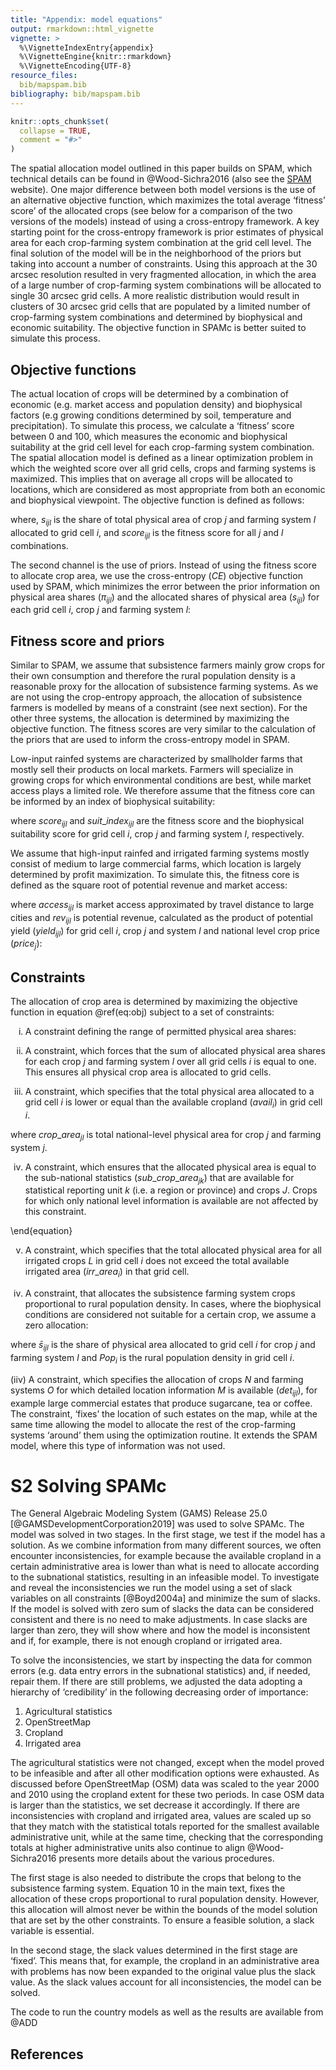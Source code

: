 ```yaml
---
title: "Appendix: model equations"
output: rmarkdown::html_vignette
vignette: >
  %\VignetteIndexEntry{appendix}
  %\VignetteEngine{knitr::rmarkdown}
  %\VignetteEncoding{UTF-8}
resource_files:
  bib/mapspam.bib
bibliography: bib/mapspam.bib
---
```


```r
knitr::opts_chunk$set(
  collapse = TRUE,
  comment = "#>"
)
```


The spatial allocation model outlined in this paper builds on SPAM, which technical details can be found in @Wood-Sichra2016 (also see the [SPAM](www.mapSPAM.org)  website). One major difference between both model versions is the use of an alternative objective function, which maximizes the total average 'fitness' score' of the allocated crops (see below for a comparison of the two versions of the models) instead of using a cross-entropy framework. A key starting point for the cross-entropy framework is prior estimates of physical area for each crop-farming system combination at the grid cell level. The final solution of the model will be in the neighborhood of the priors but taking into account a number of constraints. Using this approach at the 30 arcsec resolution resulted in very fragmented allocation, in which the area of a large number of crop-farming system combinations will be allocated to single 30 arcsec grid cells. A more realistic distribution would result in clusters of 30 arcsec grid cells that are populated by a limited number of crop-farming system combinations and determined by biophysical and economic suitability. The objective function in SPAMc is better suited to simulate this process.


## Objective functions

The actual location of crops will be determined by a combination of economic (e.g. market access and population density) and biophysical factors (e.g growing conditions determined by soil, temperature and precipitation). To simulate this process, we calculate a 'fitness' score between 0 and 100, which measures the economic and biophysical suitability at the grid cell level for each crop-farming system combination. The spatial allocation model is defined as a linear optimization problem in which the weighted score over all grid cells, crops and farming systems is maximized. This implies that on average all crops will be allocated to locations, which are considered as most appropriate from both an economic and biophysical viewpoint. The objective function is defined as follows:

\begin{equation}
\max\sum_{i} \sum_{j} \sum_{l}s_{ijl} \times score_{ijl}
(\#eq:obj)
\end{equation}

where, $s_{ijl}$ is the share of total physical area of crop $j$ and farming system $l$ allocated to grid cell $i$, and $score_{ijl}$ is the fitness score for all $j$ and $l$ combinations.

The second channel is the use of priors. Instead of using the fitness score to allocate crop area, we use the cross-entropy ($CE$) objective function used by SPAM, which minimizes the error between the prior information on physical area shares ($\pi_{ijl}$) and the allocated shares of physical area ($s_{ijl}$) for each grid cell $i$, crop $j$ and farming system $l$:

\begin{equation}
\min\ CE(s_{ijl}, \pi_{ijl})= \sum_{i} \sum_{j} \sum_{l}s_{ijl} \ lns_{ijl}- \sum_{i} \sum_{j} \sum_{l}s_{ijl} \ ln\pi_{ijl}
\end{equation}


## Fitness score and priors

Similar to SPAM, we assume that subsistence farmers mainly grow crops for their own consumption and therefore the rural population density is a reasonable proxy for the allocation of subsistence farming systems. As we are not using the crop-entropy approach, the allocation of subsistence farmers is modelled by means of a constraint (see next section). For the other three systems, the allocation is determined by maximizing the objective function. The fitness scores are very similar to the calculation of the priors that are used to inform the cross-entropy model in SPAM. 

Low-input rainfed systems are characterized by smallholder farms that mostly sell their products on local markets. Farmers will specialize in growing crops for which environmental conditions are best, while market access plays a limited role. We therefore assume that the fitness core can be informed by an index of biophysical suitability:

\begin{equation}
score_{ijl} = suit\_index_{ijl} \quad l = low\ input \quad \forall i\ \forall j
\end{equation}

where $score_{ijl}$ and $suit\_index_{ijl}$ are the fitness score and the biophysical suitability score for grid cell $i$, crop $j$ and farming system $l$, respectively. 

We assume that high-input rainfed and irrigated farming systems mostly consist of medium to large commercial farms, which location is largely determined by profit maximization. To simulate this, the fitness core is defined as the square root of potential revenue and market access:

\begin{equation}
score_{ijl} =  \sqrt{access_{i} \times rev_{ijl}} \quad l \in high\ input,\ irrigated \quad \forall i\ \forall j
\end{equation}

where $access_{ijl}$ is market access approximated by travel distance to large cities and $rev_{ijl}$ is potential revenue, calculated as the product of potential yield ($yield_{ijl}$) for grid cell $i$, crop $j$ and system $l$ and national level crop price ($price_j$): 

\begin{equation}
rev_{ijl} = pot\_yield_{ijl} \times price_{i}
\end{equation}


## Constraints

The allocation of crop area is determined by maximizing the objective function in equation \@ref(eq:obj) subject to a set of constraints:

(i) A constraint defining the range of permitted physical area shares:

\begin{equation}
0 \leq s_{ijl} \leq 1
\end{equation}

(ii) A constraint, which forces that the sum of allocated physical area shares for each crop $j$ and farming system $l$ over all grid cells $i$ is equal to one. This ensures all physical crop area is allocated to grid cells. 

\begin{equation}
\sum_{i}s_{ij}=1 \qquad \forall j\ \forall l
\end{equation}

(iii) A constraint, which specifies that the total physical area allocated to a grid cell $i$ is lower or equal than the available cropland ($avail_{i}$) in grid cell $i$.     

\begin{equation}
\sum_{j} \sum_{l}crop\_area_{jl} \times s_{ijl} \leq avail_{i} \qquad \forall i
\end{equation}

\setlength\parindent{24pt} where $crop\_area_{jl}$ is total national-level physical area for crop $j$ and farming system $j$. 

(iv) A constraint, which ensures that the allocated physical area is equal to the sub-national statistics ($sub\_crop\_area_{jk}$) that are available for statistical reporting unit $k$ (i.e. a region or province) and crops $J$. Crops for which only national level information is available are not affected by this constraint. 

\begin{equation}
\sum_{i \in k} \sum_{l}crop\_area_{jl} \times s_{ijl} = sub\_crop\_area_{jk} \qquad \forall j \in J\
\forall k
\end{equation}

(v) A constraint, which specifies that the total allocated physical area for all irrigated crops $L$ in grid cell $i$ does not exceed the total available irrigated area ($irr\_area_{i}$) in that grid cell. 

\begin{equation}
\sum_{j \in L}crop\_area_{jl} \times s_{ijl} \leq irr\_area_{i} \qquad \forall i
\end{equation}

(iv) A constraint, that allocates the subsistence farming system crops proportional to rural population density. In cases, where the biophysical conditions are considered not suitable for a certain crop, we assume a zero allocation:

\begin{equation}
\bar{s}_{ijl} = \frac{rur\_pop_i}{\sum_{i}{rur\_pop_i}} \quad l = subsistence \quad \forall i\ \forall j
\end{equation}

where $\bar{s}_{ijl}$ is the share of physical area allocated to grid cell $i$ for crop $j$ and farming system $l$ and $Pop_i$ is the rural population density in grid cell $i$. 

(iiv) A constraint, which specifies the allocation of crops $N$ and farming systems $O$ for which detailed location information $M$ is available ($det_{ijl}$), for example large commercial estates that produce sugarcane, tea or coffee.  The constraint, 'fixes' the location of such estates on the map, while at the same time allowing the model to allocate the rest of the crop-farming systems 'around' them using the optimization routine. It extends the SPAM model, where this type of information was not used.

\begin{equation}
crop\_area_{jl} \times s_{ijl}= det_{ijl}  \qquad \forall i \in M\ \forall j \in N\ \forall l \in O
\end{equation}

\newpage
# S2 Solving SPAMc

The General Algebraic Modeling System (GAMS) Release 25.0 [@GAMSDevelopmentCorporation2019] was used to solve SPAMc. The model was solved in two stages. In the first stage, we test if the model has a solution. As we combine information from many different sources, we often encounter inconsistencies, for example because the available cropland in a certain administrative area is lower than what is need to allocate according to the subnational statistics, resulting in an infeasible model. To investigate and reveal the inconsistencies we run the model using a set of slack variables on all constraints [@Boyd2004a] and minimize the sum of slacks. If the model is solved with zero sum of slacks the data can be considered consistent and there is no need to make adjustments. In case slacks are larger than zero, they will show where and how the model is inconsistent and if, for example, there is not enough cropland or irrigated area. 

To solve the inconsistencies, we start by inspecting the data for common errors (e.g. data entry errors in the subnational statistics) and, if needed, repair them. If there are still problems, we adjusted the data adopting a hierarchy of ‘credibility’ in the following decreasing order of importance:

1. Agricultural statistics
2. OpenStreetMap
3. Cropland
4. Irrigated area

The agricultural statistics were not changed, except when the model proved to be infeasible and after all other modification options were exhausted. As discussed before OpenStreetMap (OSM) data was scaled to the year 2000 and 2010 using the cropland extent for these two periods. In case OSM data is larger than the statistics, we set decrease it accordingly. If there are inconsistencies with cropland and irrigated area, values are scaled up so that they match with the statistical totals reported for the smallest available administrative unit, while at the same time, checking that the corresponding totals at higher administrative units also continue to align @Wood-Sichra2016 presents more details about the various procedures.

The first stage is also needed to distribute the crops that belong to the subsistence farming system. Equation 10 in the main text, fixes the allocation of these crops proportional to rural population density. However, this allocation will almost never be within the bounds of the model solution that are set by the other constraints. To ensure a feasible solution, a slack variable is essential. 

In the second stage, the slack values determined in the first stage are 'fixed'. This means that, for example, the cropland in an administrative area with problems has now been expanded to the original value plus the slack value. As the slack values account for all inconsistencies, the model can be solved. 

The code to run the country models as well as the results are available from @ADD


## References
